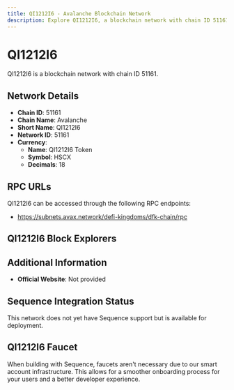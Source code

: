 ```yaml
--- 
title: QI1212I6 - Avalanche Blockchain Network
description: Explore QI1212I6, a blockchain network with chain ID 51161. Learn about its native currency, QI1212I6 Token, and how to interact with the network.
---
```


# QI1212I6

QI1212I6 is a blockchain network with chain ID 51161.

## Network Details

- **Chain ID**: 51161
- **Chain Name**: Avalanche
- **Short Name**: QI1212I6
- **Network ID**: 51161
- **Currency**: 
  - **Name**: QI1212I6 Token
  - **Symbol**: HSCX
  - **Decimals**: 18

## RPC URLs

QI1212I6 can be accessed through the following RPC endpoints:

- https://subnets.avax.network/defi-kingdoms/dfk-chain/rpc

## QI1212I6 Block Explorers



## Additional Information

- **Official Website**: Not provided

## Sequence Integration Status

This network does not yet have Sequence support but is available for deployment.

## QI1212I6 Faucet

When building with Sequence, faucets aren't necessary due to our smart account infrastructure. This allows for a smoother onboarding process for your users and a better developer experience.
